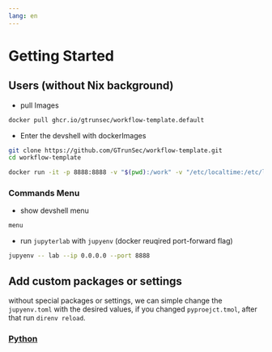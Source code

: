 ```yaml
---
lang: en
---
```


# Getting Started {.unnumbered}


## Users (without Nix background)

- pull Images

```bash
docker pull ghcr.io/gtrunsec/workflow-template.default
```

- Enter the devshell with dockerImages

```sh
git clone https://github.com/GTrunSec/workflow-template.git
cd workflow-template

docker run -it -p 8888:8888 -v "$(pwd):/work" -v "/etc/localtime:/etc/localtime" --entrypoint /bin/bash ghcr.io/gtrunsec/workflow-template.default
```

### Commands Menu

- show devshell menu

```bash
menu
```

- run `jupyterlab` with `jupyenv` (docker reuqired port-forward flag)


```bash
jupyenv -- lab --ip 0.0.0.0 --port 8888
```


## Add custom packages or settings

without special packages or settings, we can simple change the `jupyenv.toml` with the desired values, if you changed `pyproejct.tmol`, after that run `direnv reload`.

### [Python](https://gtrunsec.github.io/workflow-template/python.html)

